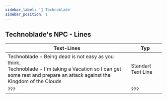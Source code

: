 ```yaml
---
sidebar_label: '🐷 Technoblade'
sidebar_position: 1
---
```



## Technoblade's NPC - Lines

| Text-Lines                                                                                                                                                                 | Typ                |
|----------------------------------------------------------------------------------------------------------------------------------------------------------------------------|--------------------|
| Technoblade - Being dead is not easy as you think.<br />Technoblade - I'm taking a Vacation so I can get some rest and prepare an attack against the Kingdom of the Clouds | Standart Text Line |
| ???                                                                                                                                                                        | ???                |